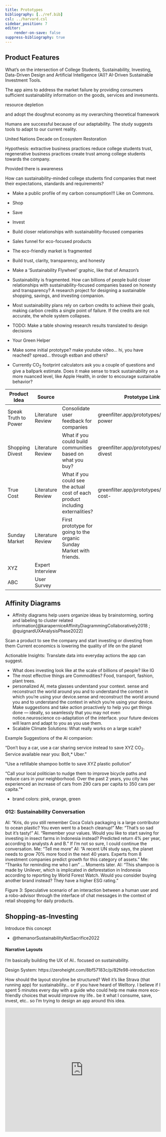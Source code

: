 ```yaml
---
title: Prototypes
bibliography: [../ref.bib]
csl: ../harvard.csl
sidebar_position: 7
editor:
    render-on-save: false
suppress-bibliography: true
---
```


```{=mdx}
import Embed from '/src/components/Embed'
```
## Product Features

What's on the intersection of College Students, Sustainability, Investing, Data-Driven Design and Artificial Intelligence (AI)? AI-Driven Sustainable Investment Tools.

The app aims to address the market failure by providing consumers sufficient sustainability information on the goods, services and invesments.

resource depletion

and adopt the doughnut economy as my overarching theoretical framework

Humans are successful because of our adaptability. The study suggests tools to adapt to our current reality.

United Nations Decade on Ecosystem Restoration

Hypothesis: extractive business practices reduce college students trust, regenerative business practices create trust among college students towards the company.

Provided there is awareness

How can sustainability-minded college students find companies that meet their expectations, standards and requirements?

-   Make a public profile of my carbon consumption!!! Like on Commons.

-   Shop

-   Save

-   Invest

-   Build closer relationships with sustainability-focused companies

-   Sales funnel for eco-focused products

-   The eco-friendly market is fragmented

-   Build trust, clarity, transparency, and honesty

-   Make a 'Sustainability Flywheel' graphic, like that of Amazon's

-   Sustainability is fragmented. How can billions of people build closer relationships with sustainability-focused companies based on honesty and transparency? A research project for designing a sustainable shopping, savings, and investing companion.

-   Most sustainability plans rely on carbon credits to achieve their goals, making carbon credits a single point of failure. If the credits are not accurate, the whole system collapses.

-   TODO: Make a table showing research results translated to design decisions

-   Your Green Helper

-   Make some initial prototype? make youtube video... hi, you have reached? spread... through estban and others?

-   Currently CO~2~ footprint calculators ask you a couple of questions and give a ballpark estimate. Does it make sense to track sustainability on a more nuanced level, like Apple Health, in order to encourage sustainable behavior?

| Product Idea         | Source            |                                                                                | Prototype Link                             |
|------------------|------------------|------------------|-------------------|
| Speak Truth to Power | Literature Review | Consolidate user feedback for companies                                        | greenfilter.app/prototypes/truth-power     |
| Shopping Divest      | Literature Review | What if you could build communities based on what you buy?                     | greenfilter.app/prototypes/shopping-divest |
| True Cost            | Literature Review | What if you could see the actual cost of each product including externalities? | greenfilter.app/prototypes/true-cost-      |
| Sunday Market        | Literature Review | First prototype for going to the organic Sunday Market with friends.           |                                            |
| XYZ                  | Expert Interview  |                                                                                |                                            |
| ABC                  | User Survey       |                                                                                |                                            |

## Affinity Diagrams

-   Affinity diagrams help users organize ideas by brainstorming, sorting and labeling to cluster related information[@karaperniceAffinityDiagrammingCollaboratively2018 ; @quignardUXAnalysisPhase2022]

Scan a product to see the company and start investing or divesting from them Current economics is lowering the quality of life on the planet

Actionable Insights: Translate data into everyday actions the app can suggest.

-   What does investing look like at the scale of billions of people? like IG
-   The most effective things are Commodities? Food, transport, fashion, plant trees.
-   personalized AI, meta glasses understand your context. sense and reconstruct the world around you and to understand the context in which you're using your device.sense and reconstruct the world around you and to understand the context in which you're using your device. Make suggestions and take action proactively to help you get things done --- ideally, so seamlessly that you may not even notice.neuroscience co-adaptation of the interface. your future devices will learn and adapt to you as you use them.
-   Scalable Climate Solutions: What really works on a large scale?

Example Suggestions of the AI companion:

"Don't buy a car, use a car sharing service instead to save XYZ CO~2~. Service available near you: Bolt,\* Uber."

"Use a refillable shampoo bottle to save XYZ plastic pollution"

"Call your local politician to nudge them to improve bicycle paths and reduce cars in your neighborhood. Over the past 2 years, you city has experienced an increase of cars from 290 cars per capita to 350 cars per capita."\*

-   brand colors: pink, orange, green

### 012: Sustainability Conversation

AI: "Kris, do you still remember Coca Cola's packaging is a large contributor to ocean plastic? You even went to a beach cleanup!" Me: "That's so sad but it's tasty!" AI. "Remember your values. Would you like to start saving for investing in insect farms in Indonesia instead? Predicted return 4% per year, according to analysts A and B." If I'm not so sure, I could continue the conversation. Me: "Tell me more" AI: "A recent UN study says, the planet needs to grow 70% more food in the next 40 years. Experts from 8 investment companies predict growth for this category of assets." Me: "Thanks for reminding me who I am" ... Moments later. AI: "This shampoo is made by Unilever, which is implicated in deforestation in Indonesia according to reporting by World Forest Watch. Would you consider buying another brand instead? They have a higher ESG rating."

Figure 3: Speculative scenario of an interaction between a human user and a robo-advisor through the interface of chat messages in the context of retail shopping for daily products.

## Shopping-as-Investing

Introduce this concept

-   @themanorSustainabilityNotSacrifice2022

#### Narrative Layouts

I'm basically building the UX of AI.. focused on sustainability.

Design System: https://zeroheight.com/8bf57183c/p/82fe98-introduction

How should the layout storyline be structured? Well it's like Strava (that running app) for sustainability... or if you have heard of Welltory. I believe if I spent 5 minutes every day with a guide who could help me make more eco-friendly choices that would improve my life.. be it what I consume, save, invest, etc.. so I'm trying to design an app around this idea.

<iframe width="100%" height="400" src="https://www.youtube.com/embed/WHoWGNQRXb0?controls=0" title="YouTube video player" frameBorder="0" allow="accelerometer; autoplay; clipboard-write; encrypted-media; gyroscope; picture-in-picture" allowFullScreen />

-   Sustainability is hard. Green Filter helps you find companies that are making a true effort and build closer relationships through shopping, savings, and investing. Green Filter helps you find companies that are making a true effort to become sustainable and build closer relationships through shopping, savings, and investing

-   Gather requirements and build a prototype for the next-generation investment app for young adults. Improving the user experience for young adults getting started with (green) investing. What would a "Tinder for (Green) Investments" look like? How can we make the logistics of investing so easy to use and take into account my values?

-   My thesis core message is : everyone should change from consumer to sustainability investor (define these terms in the thesis). how to do this? can help you become from consumer to investor i believe there's space for a product like that. your green investing friend find the companies tackling certain problems and invest in them using crypto business can be a force for good

## 'Shopping-as-Investing'

-   Consumer purchases are an indicator of demand. If demand trends down, companies will stop producing this product.

## 'Investment-as-Product'

-   Green Filter helps you discover how to save money and the planet with your daily shopping. By providing an easy way for people to learn about and shop with sustainable companies, we imagine a world where people invest in their future, find great deals on responsibly-made products, and get useful discounts from socially responsible brands.

-   GreenFilter is a product that combines AI, design and marketing to help people manage their social impact throughout the stages of their lives, from young adult years to retirement. Its primary goal is to give people the tools they need to invest responsibly in sustainable companies, while also educating them on this topic. Our project offers a responsive website and mobile app that leverages AI and other advanced technologies. In addition, our prototype includes a reality-based virtual assistant with voice command capabilities which can provide customers with new insights into the world of green finance

```{=html}
<!-- -->
```
-   GreenFilter introduces a novel, interactive point-of-sale technology that helps people make greener shopping decisions. The platform uses artificial intelligence to suggest green alternatives for products on your shopping list, and will also help you to find other companies that can make sustainable versions of the product you are buying.

-   As people become aware of the impact their shopping is having on the environment, they become interested in finding alternatives to big brands and large companies. GreenFilter provides designers an AI companion design which helps people build relationships with sustainability-focused companies by providing personalized recommendations, giving product reviews and helping them shop sustainably. This new tool will empower consumers to make greener choices throughout their lives.

```{=html}
<!-- -->
```
-   Better management of planet Earth

-   How can wee Shop, Save, Invest in line ecologic principles and planetary boundaries? individual action doesn't move the needle. how to group together

```{=html}
<!-- -->
```
-   App to build community

-   Life within planetary boundaries

-   Currently it seems there's a secret around how things are produced we want to increase transparency

-   Companies that have nothing new nothing to hide should welcome this opportunity to mark themselves to keep a conscious consumers and investors.

-   We want to create competition around sustainable practices enter widespread adoption

-   Cigarettes and pictures of lung cancer every product should be required to have photos of production conditions switch such as Rainforest and deforestation the products that include Palm oil.

```{=html}
<!-- -->
```
-   My thesis is that a lot of people want to do good, shop eco-friendly, invest green, etc. But they don't believe the solutions work. They don't have trust. This is a user interface issue. How to build trust.